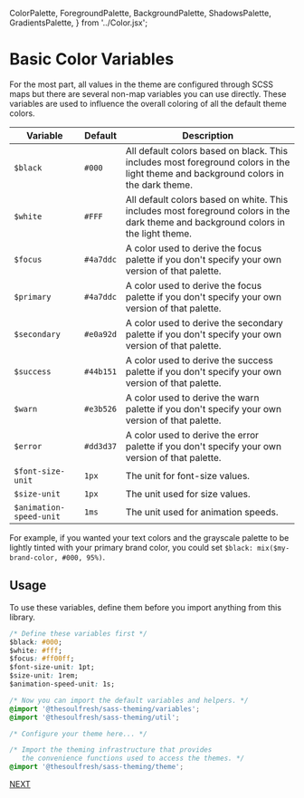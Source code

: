   ColorPalette,
  ForegroundPalette,
  BackgroundPalette,
  ShadowsPalette,
  GradientsPalette,
} from '../Color.jsx';

<Meta title="Colors/Globals" />

# Basic Color Variables

For the most part, all values in the theme are configured through SCSS maps
but there are several non-map variables you can use directly. These variables
are used to influence the overall coloring of all the default theme colors.

| Variable | Default | Description |
| --- | --- | --- |
| `$black` | `#000` | All default colors based on black. This includes most foreground colors in the light theme and background colors in the dark theme. |
| `$white` | `#FFF` | All default colors based on white. This includes most foreground colors in the dark theme and background colors in the light theme. |
| `$focus` | `#4a7ddc` | A color used to derive the focus palette if you don't specify your own version of that palette. |
| `$primary` | `#4a7ddc` | A color used to derive the focus palette if you don't specify your own version of that palette. |
| `$secondary` | `#e0a92d` | A color used to derive the secondary palette if you don't specify your own version of that palette. |
| `$success` | `#44b151` | A color used to derive the success palette if you don't specify your own version of that palette. |
| `$warn` | `#e3b526` | A color used to derive the warn palette if you don't specify your own version of that palette. |
| `$error` | `#dd3d37` | A color used to derive the error palette if you don't specify your own version of that palette. |
| `$font-size-unit` | `1px` | The unit for font-size values. |
| `$size-unit` | `1px` | The unit used for size values. |
| `$animation-speed-unit` | `1ms` | The unit used for animation speeds. |

For example, if you wanted your text colors and the grayscale palette to be lightly
tinted with your primary brand color, you could set `$black: mix($my-brand-color, #000, 95%)`.

## Usage

To use these variables, define them before you import anything from this
library.

```css
/* Define these variables first */
$black: #000;
$white: #fff;
$focus: #ff00ff;
$font-size-unit: 1pt;
$size-unit: 1rem;
$animation-speed-unit: 1s;

/* Now you can import the default variables and helpers. */
@import '@thesoulfresh/sass-theming/variables';
@import '@thesoulfresh/sass-theming/util';

/* Configure your theme here... */

/* Import the theming infrastructure that provides
   the convenience functions used to access the themes. */
@import '@thesoulfresh/sass-theming/theme';
```

[NEXT](/?path=/docs/colors-foreground-palette--foreground-palette)
